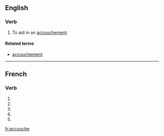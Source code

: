 {{also|accouché}}
==English==

===Verb===
{{en-verb|accouch|es}}

# {{transitive}} To aid in an [[accouchement]].

====Related terms====
* [[accouchement]]

----

==French==

===Verb===
{{fr-verb-form}}

# {{form of|[[first-person|First-person]] [[singular]] [[present indicative]]|accoucher|lang=French}}
# {{form of|[[third-person|Third-person]] [[singular]] [[present indicative]]| accoucher|lang=French}}
# {{form of|First-person singular [[present subjunctive]]|accoucher|lang=French}}
# {{form of|[[third-person|Third-person]] singular [[present subjunctive]]| accoucher|lang=French}}
# {{form of|Second-person singular [[imperative]]|accoucher |lang=French}}

[[fr:accouche]]